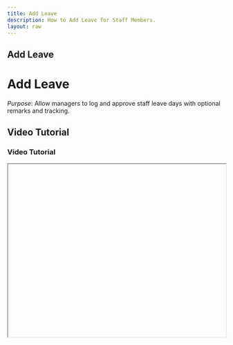 ```yaml
---
title: Add Leave
description: How to Add Leave for Staff Members.
layout: raw
---
```



<div className="mdx-content">

## Add Leave

<h1 className="text-3xl font-bold text-gray-900 mb-4">Add Leave</h1>  

*Purpose*: Allow managers to log and approve staff leave days with optional remarks and tracking.

## Video Tutorial

<h3 className="text-xl font-medium text-gray-800 mb-2">Video Tutorial</h3>

<iframe
  width="100%"
  height="400"
  title="Add Leave Tutorial"
  allowFullScreen
  className="rounded-lg"
/>

---

## Steps:

<h2 className="text-2xl font-semibold text-gray-800 mt-8 mb-4">Step-by-step Instructions</h2>

❶ **Navigate to the Staff section in the main dashboard.**  
❷ **Click on the “Leave” tab located in the top navigation.**  
❸ **In the Leave page, click the “Add Leave” button on the top-right.**  
❹ **A side panel will appear. Check the box for “Leave Approved” if applicable.**  
❺ **Select the Leave Type (Planned or Taken).**  
❻ **Choose the Staff Name from the dropdown.**  
❼ **Enter the Start Date and End Date of the leave.**  
❽ **Optionally add Remarks.**  
❾ **Click “Add Leave” to save the entry.**

---

**Tip for First-Time Users**:  
Use remarks to note reasons or special cases—makes tracking and approvals easier.

<div className="space-y-4 mt-6">

<div className="my-10 border-t border-gray-200" />

## More questions about this

<h3 className="text-xl font-semibold text-black mb-4 mt-10"> More questions about this?</h3>
</div>
<div className="space-y-4 mt-6">
  <details className="bg-white rounded-md p-4 border border-gray-300">
  <summary
    className="font-medium text-base text-gray-900"
    style={{
      backgroundColor: 'transparent',
      outline: 'none',
      cursor: 'pointer',
      userSelect: 'none',
      listStyle: 'none',
    }}
  >Can I edit or delete a leave later?</summary>
   <p className="mt-2 text-sm text-gray-700">
      Yes, go to the Leave tab and click on the specific leave record to edit or remove it.
    </p>
  </details>

  <details className="bg-white rounded-md p-4 border border-gray-300">
  <summary
    className="font-medium text-base text-gray-900"
    style={{
      backgroundColor: 'transparent',
      outline: 'none',
      cursor: 'pointer',
      userSelect: 'none',
      listStyle: 'none',
    }}
  >Do staff get notified when leave is added?</summary>
    <p className="mt-2 text-sm text-gray-700">
      Notification preferences can be set from the Message Center if staff alerts are enabled.
    </p>
  </details>
</div>
</div>

---

<div className="space-y-4 mt-6">

<div className="my-10 border-t border-gray-200" />

<div className="mdx-content mt-10">

Was this article helpful?

<div style={{ display: 'flex', gap: '1rem' }}>
  <button style={{ padding: '0.5rem', borderRadius: '9999px', backgroundColor: '#f0f0f0' }}>
    <FaThumbsUp/>
  </button>
  <button style={{ padding: '0.5rem', borderRadius: '9999px', backgroundColor: '#f0f0f0' }}>
    <FaThumbsDown/>
  </button>
</div>
</div>

---
</div>
